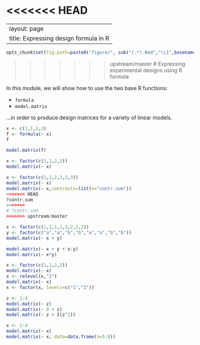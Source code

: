 <<<<<<< HEAD
=======
---
layout: page
title: Expressing design formula in R
---

```r
opts_chunk$set(fig.path=paste0("figure/", sub("(.*).Rmd","\\1",basename(knitr:::knit_concord$get('infile'))), "-"))
```

>>>>>>> upstream/master
# Expressing experimental designs using R formula

In this module, we will show how to use the two base R functions:

- `formula`
- `model.matrix`

...in order to produce design matrices for a variety of linear models.

```r
x <- c(1,1,2,2)
f <- formula(~ x)
f
```

```r
model.matrix(f)
```

```r
x <- factor(c(1,1,2,2))
model.matrix(~ x)
```

```r
x <- factor(c(1,1,2,2,3,3))
model.matrix(~ x)
model.matrix(~ x,contrasts=list(x="contr.sum"))
<<<<<<< HEAD
?contr.sum
=======
# ?contr.sum
>>>>>>> upstream/master
```

```r
x <- factor(c(1,1,1,1,2,2,2,2))
y <- factor(c("a","a","b","b","a","a","b","b"))
model.matrix(~ x + y)
```

```r
model.matrix(~ x + y + x:y)
model.matrix(~ x*y)
```

```r
x <- factor(c(1,1,2,2))
model.matrix(~ x)
x <- relevel(x,"2")
model.matrix(~ x)
x <- factor(x, levels=c("1","2"))
```

```r
z <- 1:4
model.matrix(~ z)
model.matrix(~ 0 + z)
model.matrix(~ z + I(z^2))
```

```r
x <- 1:4
model.matrix(~ x)
model.matrix(~ x, data=data.frame(x=5:8))
```


